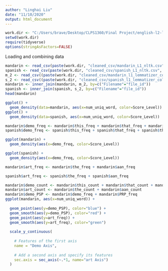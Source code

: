 ```yaml
---
author: "Linghai Liu"
date: "11/10/2020"
output: html_document
---
```


```r
work.dir <- "C:/Users/brave/Desktop/CLPS1360/Final Project/english-l2-learner-corpus/"
setwd(work.dir)
require(tidyverse)
options(stringAsFactors=FALSE)
```
Loading and combining data
```r
mandarin <- read_csv(paste(work.dir, "cleaned_csv/mandarin_L1_nltk.csv", sep=""))
spanish <- read_csv(paste(work.dir, "cleaned_csv/spanish_L1_nltk.csv", sep=""))
m_2 <- read_csv((paste(work.dir, "cleaned_csv/mandarin_l1_lemmatizer_column.csv", sep="")))
s_2 <- read_csv((paste(work.dir, "cleaned_csv/spanish_l1_lemmatizer_column.csv", sep="")))
mandarin <- inner_join(mandarin, m_2, by=c("Filename"="file_id"))
spanish <- inner_join(spanish, s_2, by=c("Filename"="file_id"))
head(mandarin)
```
```r
ggplot() + 
  geom_density(data=mandarin, aes(x=num_uniq_word, color=Score_Level))
ggplot() + 
  geom_density(data=spanish, aes(x=num_uniq_word, color=Score_Level))
```
```r
mandarin$demo_freq <- mandarin$this_freq + mandarin$that_freq + mandarin$these_freq + mandarin$those_freq
spanish$demo_freq <- spanish$this_freq + spanish$that_freq + spanish$these_freq + spanish$those_freq

ggplot(mandarin) + 
  geom_density(aes(x=demo_freq, color=Score_Level))

ggplot(spanish) + 
  geom_density(aes(x=demo_freq, color=Score_Level))
```

```r
mandarin$art_freq <- mandarin$the_freq + mandarin$aan_freq

spanish$art_freq <- spanish$the_freq + spanish$aan_freq

mandarin$demo_count <- mandarin$this_count + mandarin$that_count + mandarin$these_count + mandarin$those_count
mandarin$art_count <- mandarin$the_count + mandarin$aan_count
mandarin$demo_PSP <- mandarin$demo_freq + mandarin$PRP_freq
ggplot(mandarin, aes(x=num_uniq_word)) +
  
  geom_point(aes(y=demo_PSP), color="blue") + 
  geom_smooth(aes(y=demo_PSP), color="red") + 
  geom_point(aes(y=art_freq)) +
  geom_smooth(aes(y=art_freq), color="green")
  
  scale_y_continuous(
    
    # Features of the first axis
    name = "Demo Axis",
    
    # Add a second axis and specify its features
    sec.axis = sec_axis(~.*1, name="art Axis")
  )

```